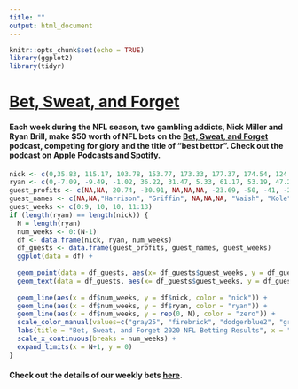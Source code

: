 ```yaml
---
title: ""
output: html_document
---
```


```r
knitr::opts_chunk$set(echo = TRUE)
library(ggplot2)
library(tidyr)
```

# [Bet, Sweat, and Forget](https://open.spotify.com/show/1bABVhkwnd3sDaBSZLC0oY)

#### Each week during the NFL season, two gambling addicts, Nick Miller and Ryan Brill, make $50 worth of NFL bets on the [Bet, Sweat, and Forget](https://open.spotify.com/show/1bABVhkwnd3sDaBSZLC0oY) podcast, competing for glory and the title of "best bettor". Check out the podcast on Apple Podcasts and [Spotify](https://open.spotify.com/show/1bABVhkwnd3sDaBSZLC0oY).

```r
nick <- c(0,35.83, 115.17, 103.78, 153.77, 173.33, 177.37, 174.54, 124.54, 74.54, 62.72, NA, 62.72, 85.53)
ryan <- c(0,-7.09, -9.49, -1.02, 36.22, 31.47, 5.33, 61.17, 53.19, 47.2, 32.29, 19.32, 42.88, 44.86)
guest_profits <- c(NA,NA, 20.74, -30.91, NA,NA,NA, -23.69, -50, -41, -21.36, -40, -23.73, -7.51, 19.27)
guest_names <- c(NA,NA,"Harrison", "Griffin", NA,NA,NA, "Vaish", "Kole", "Adil", "Jake", "Aaron", "Griffin", "Griffin", "Griffin")
guest_weeks <- c(0:9, 10, 10, 11:13)
if (length(ryan) == length(nick)) {
  N = length(ryan)
  num_weeks <- 0:(N-1)
  df <- data.frame(nick, ryan, num_weeks)
  df_guests <- data.frame(guest_profits, guest_names, guest_weeks)
  ggplot(data = df) +
    
  geom_point(data = df_guests, aes(x= df_guests$guest_weeks, y = df_guests$guest_profits, color = "guest")) +
  geom_text(data = df_guests, aes(x= df_guests$guest_weeks, y = df_guests$guest_profits, label=guest_names, color = "guest"),hjust=0, vjust=0) +
  
  geom_line(aes(x = df$num_weeks, y = df$nick, color = "nick")) +
  geom_line(aes(x = df$num_weeks, y = df$ryan, color = "ryan")) +
  geom_line(aes(x = df$num_weeks, y = rep(0, N), color = "zero")) +
  scale_color_manual(values=c("gray25", "firebrick", "dodgerblue2", "gray65")) +
  labs(title = "Bet, Sweat, and Forget 2020 NFL Betting Results", x = "NFL Week Number", y = "Cumulative Profit, USD", color="") +
  scale_x_continuous(breaks = num_weeks) +
  expand_limits(x = N+1, y = 0)
}
```

#### Check out the details of our weekly bets [here](https://docs.google.com/spreadsheets/d/13TNrDf-RFrJfA36LXjcGHZ5fr_W4pD1yO2_RyniTxww/edit?usp=sharing).

<!---
## 2020 Week 10 NFL Bets
--->


